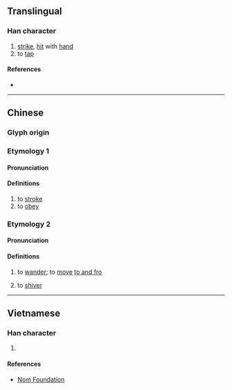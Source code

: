 {{character info/new}}
==Translingual==

===Han character===
{{Han char|rn=64|rad=手|as=09|sn=12|four=52064|canj=QHJU|ids=⿰扌盾}}

# [[strike]], [[hit]] with [[hand]]
# to [[tap]]

====References====
* {{Han ref|kx=0442.050|dkj=12352|dj=0793.070|hdz=31920.100|uh=63D7|ud=25559|bh=D970|bd=55664}}

----

==Chinese==

===Glyph origin===
{{Han etym}}

===Etymology 1===
{{zh-forms}}

====Pronunciation====
{{zh-pron
|m=xún
|c=seon6,seon5,tan4,tang4
|mc=y
|oc=y
|cat=v
}}

====Definitions====
{{zh-hanzi}}

# to [[stroke]]
# to [[obey]]

===Etymology 2===
{{zh-forms}}

====Pronunciation====
{{zh-pron
|c=tan4
|cat=v
}}

====Definitions====
{{zh-hanzi}}

# {{lb|zh|Cantonese}} to [[wander]]; to [[move]] [[to and fro]]
#: {{zh-x|揗 嚟 揗 去|to pace around|C}}
# {{lb|zh|Cantonese}} to [[shiver]] {{attn|zh|please check}}

----

==Vietnamese==

===Han character===
{{vi-readings|rs=手09|hanviet=tuần}}

# {{defn|lang=vi|sort=手09}}

====References====
* [http://nomfoundation.org/common/nom_details.php?codepoint=63d7 Nom Foundation]